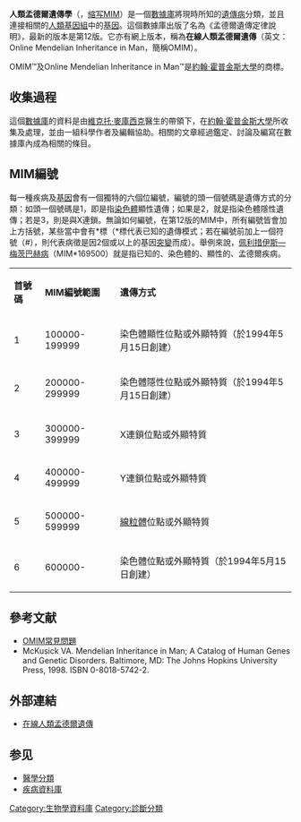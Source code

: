 {{otheruses|MIM}}
{{Infobox biodatabase
|title = 人類孟德爾遺傳學
|logo =
|description = 所有已知人類基因和遺傳表型的目錄。
|scope = [[人類基因組|基因]], [[遺傳性疾病|遺傳性疾病]], [[性狀|性狀]]
|organism = [[智人|智人]]
|center = [[約翰·霍普金斯大學醫學院|約翰·霍普金斯大學醫學院]]
|laboratory =
|author = 
|pmid =  21472891
|released = 
|standard = 
|format = 
|url = http://www.omim.org/
|download = 
|versioning = 
|frequency = 
|curation = 
|bookmark =
|version =
}}

'''人類孟德爾遺傳學'''（{{lang-en|'''Mendelian Inheritance in Man'''}}，[[缩写|缩写]]MIM）是一個[[數據庫|數據庫]]將現時所知的[[遺傳病|遺傳病]]分類，並且連接相關的[[人類基因組|人類基因組]]中的[[基因|基因]]。這個數據庫出版了名為《孟德爾遺傳定律說明》，最新的版本是第12版。它亦有網上版本，稱為'''在線人類孟德爾遺傳'''（英文：Online Mendelian Inheritance in Man，簡稱OMIM）。

OMIM™及Online Mendelian Inheritance in Man™是[[約翰·霍普金斯大學|約翰·霍普金斯大學]]的商標。

== 收集過程 ==
這個[[數據庫|數據庫]]的資料是由[[維克托·麥庫西克|維克托·麥庫西克]]醫生的帶領下，在[[約翰·霍普金斯大學|約翰·霍普金斯大學]]所收集及處理，並由一組科學作者及編輯協助。相關的文章經過鑑定、討論及編寫在數據庫內成為相關的條目。

== MIM編號 ==
每一種疾病及[[基因|基因]]會有一個獨特的六個位編號，編號的頭一個號碼是遺傳方式的分類：如頭一個號碼是1，即是指[[染色體|染色體]]顯性遺傳；如果是2，就是指染色體隱性遺傳；若是3，則是與X連鎖。無論如何編號，在第12版的MIM中，所有編號皆會加上方括號，某些當中會有*標（*標代表已知的遺傳模式；若在編號前加上一個符號（#），則代表病徵是因2個或以上的基因[[突變|突變]]而成）。舉例來說，[[佩利措伊斯—梅茨巴赫病|佩利措伊斯—梅茨巴赫病]]（MIM*169500）就是指已知的、染色體的、顯性的、孟德爾疾病。

{| cellpadding=3 cellspacing=0 border=1 style="border-collapse:collapse"
|bgcolor="#cccccc"| '''首號碼'''
|bgcolor="#cccccc"| '''MIM編號範圍'''
|bgcolor="#cccccc"| '''遺傳方式'''
|-
| 1
| 100000-199999
| 染色體顯性位點或外顯特質（於1994年5月15日創建）
|-
| 2
| 200000-299999
| 染色體隱性位點或外顯特質（於1994年5月15日創建）
|-
| 3
| 300000-399999
| X連鎖位點或外顯特質
|-
| 4
| 400000-499999
| Y連鎖位點或外顯特質
|-
| 5
| 500000-599999
| [[線粒體|線粒體]]位點或外顯特質
|-
| 6
| 600000-
| 染色體位點或外顯特質（於1994年5月15日創建）
|}

== 參考文献 ==
* [http://www.ncbi.nlm.nih.gov/Omim/omimfaq.html OMIM常見問題] {{Wayback|url=http://www.ncbi.nlm.nih.gov/Omim/omimfaq.html |date=20191213211756 }}
* McKusick VA. Mendelian Inheritance in Man; A Catalog of Human Genes and Genetic Disorders. Baltimore, MD: The Johns Hopkins University Press, 1998. ISBN 0-8018-5742-2.

== 外部連結 ==
* [http://www.ncbi.nlm.nih.gov/entrez/query.fcgi?db=OMIM 在線人類孟德爾遺傳]{{Wayback|url=http://www.ncbi.nlm.nih.gov/entrez/query.fcgi?db=OMIM |date=20070408122655 }}

== 参见 ==
* [[醫學分類|醫學分類]]
*[[疾病資料庫|疾病資料庫]]

[[Category:生物學資料庫|Category:生物學資料庫]]
[[Category:診斷分類|Category:診斷分類]]